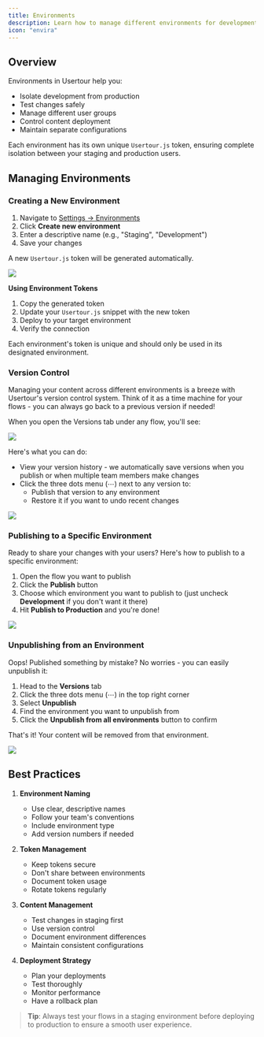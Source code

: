 ```yaml
---
title: Environments
description: Learn how to manage different environments for development, staging, and production
icon: "envira"
---
```


## Overview

Environments in Usertour help you:
- Isolate development from production
- Test changes safely
- Manage different user groups
- Control content deployment
- Maintain separate configurations

Each environment has its own unique `Usertour.js` token, ensuring complete isolation between your staging and production users.

## Managing Environments

### Creating a New Environment

1. Navigate to [Settings → Environments](https://app.usertour.io/project/1/settings/environments)
2. Click **Create new environment**
3. Enter a descriptive name (e.g., "Staging", "Development")
4. Save your changes

A new `Usertour.js` token will be generated automatically.

![](/images/env-133511@2x.png)

**Using Environment Tokens**

1. Copy the generated token
2. Update your `Usertour.js` snippet with the new token
3. Deploy to your target environment
4. Verify the connection

<Note>
 Each environment's token is unique and should only be used in its designated environment.
</Note>

### Version Control
Managing your content across different environments is a breeze with Usertour's version control system. Think of it as a time machine for your flows - you can always go back to a previous version if needed!

When you open the Versions tab under any flow, you'll see:

![](https://r3.usertour.io/docs/how-to-guides/env-version-004.png)

Here's what you can do:
- View your version history - we automatically save versions when you publish or when multiple team members make changes
- Click the three dots menu (⋯) next to any version to:
  - Publish that version to any environment
  - Restore it if you want to undo recent changes

![](https://r3.usertour.io/docs/how-to-guides/env-version-001.png)

### Publishing to a Specific Environment
Ready to share your changes with your users? Here's how to publish to a specific environment:

1. Open the flow you want to publish
2. Click the **Publish** button
3. Choose which environment you want to publish to (just uncheck **Development** if you don't want it there)
4. Hit **Publish to Production** and you're done!

![](https://r3.usertour.io/docs/how-to-guides/env-version-006.gif)

### Unpublishing from an Environment
Oops! Published something by mistake? No worries - you can easily unpublish it:

1. Head to the **Versions** tab
2. Click the three dots menu (⋯) in the top right corner
3. Select **Unpublish**
4. Find the environment you want to unpublish from
5. Click the **Unpublish from all environments** button to confirm

That's it! Your content will be removed from that environment. 

![](https://r3.usertour.io/docs/how-to-guides/env-version-005.gif)

## Best Practices

1. **Environment Naming**
   - Use clear, descriptive names
   - Follow your team's conventions
   - Include environment type
   - Add version numbers if needed

2. **Token Management**
   - Keep tokens secure
   - Don't share between environments
   - Document token usage
   - Rotate tokens regularly

3. **Content Management**
   - Test changes in staging first
   - Use version control
   - Document environment differences
   - Maintain consistent configurations

4. **Deployment Strategy**
   - Plan your deployments
   - Test thoroughly
   - Monitor performance
   - Have a rollback plan

> **Tip**: Always test your flows in a staging environment before deploying to production to ensure a smooth user experience.